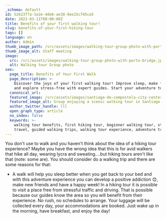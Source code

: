 ```yaml
---
_schema: default
id: 52623f7a-1e2e-4de6-ae38-9ee15cf45ca5
date: 2022-03-11T00:00:00Z
title: Benefits of your first walking tour!
slug: benefits-of-your-first-hiking-tour
tags: []
language: en
author: Admin
thumb_image_path: /src/assets/images/walking-tour-group-photo-with-porto-bridge.jpg
thumb_image_alt: Staff meeting
image:
  src: /src/assets/images/walking-tour-group-photo-with-porto-bridge.jpg
  alt: Walking tour Group photo
seo:
  page_title: Benefits of Your First Walk
  page_description: >-
    Discover the joys of your first walking tour! Improve sleep, make friends,
    and explore stress-free with expert guides. Start your adventure today!
  canonical_url:
  featured_image: /src/assets/images/santiago-de-compostela-city-center.jpg
  featured_image_alt: Group enjoying a scenic walking tour in Santiago de Compostela
  author_twitter_handle: lll
  open_graph_type: article
  no_index: false
  keywords: >-
    walking tour benefits, first hiking tour, beginner walking tour, stress-free
    travel, guided walking trips, walking tour experience, adventure travel
---
```

You don't use to walk and you haven't think about the idea of a hiking tour
experience? Maybe you have the wrong idea that this is for avid walkers that
hike all day, wearing lycra and sweating….but hiking tours aren't like that
(note: some are). You should consider do a walking trip and there are some
reasons for that:

* A walk will help you sleep better when you get back to your bed and with this
  adventure experience you can develop a positive addiction 😊, make new friends
  and have a happy week! In a hiking tour it is possible to visit a place free
  from stressful traffic and driving. That is possible because our guides know
  the area so you will benefit from their experience. No rush, no schedules to
  arrange. Your luggage will be collected every day, your accommodations are
  booked. Just wake up in the morning, have breakfast, and enjoy the day!